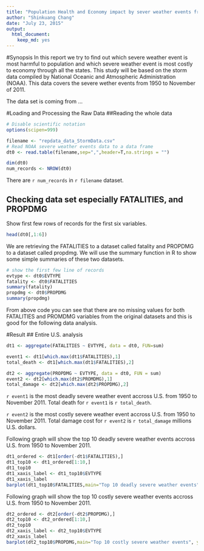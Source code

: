 ```yaml
---
title: "Population Health and Economy impact by sever weather events from 1950 to 2012"
author: "Shinkuang Chang"
date: "July 23, 2015"
output: 
  html_document: 
    keep_md: yes
---
```


#Synopsis
In this report we try to find out which severe weather event is most harmful to population and which severe weather event is most costly to economy through all the states. This study will be based on the storm data compiled by National Oceanic and Atmospheric Administration (NOAA). This data covers the severe wether events from 1950 to November of 2011. 


The data set is coming from ...

#Loading and Processing the Raw Data
##Reading the whole data 

```r
# Disable scientific notation
options(scipen=999)

filename <- "repdata_data_StormData.csv"
# Read NOAA severe weather events data to a data frame
dt0 <- read.table(filename,sep=",",header=T,na.strings = "")
```

```r
dim(dt0)
num_records <- NROW(dt0)
```
There are `r num_records` in `r filename` dataset. 

## Checking data set especially FATALITIES, and PROPDMG
Show first few rows of records for the first six variables.

```r
head(dt0[,1:6])
```


We are retrieving the FATALITIES to a dataset called fatality and PROPDMG to a dataset called propdmg. We will use the summary function in R to show some simple summaries of these two datasets. 

```r
# show the first few line of records
evtype <- dt0$EVTYPE
fatality <- dt0$FATALITIES
summary(fatality)
propdmg <- dt0$PROPDMG
summary(propdmg)
```

From above code you can see that there are no missing values for both FATALITIES and PROMDMG variables from the original datasets and this is good for the following data analysis. 


#Result
## Entire U.S. analysis
```r

dt1 <- aggregate(FATALITIES ~ EVTYPE, data = dt0, FUN=sum)

event1 <- dt1[which.max(dt1$FATALITIES),1]
total_death <- dt1[which.max(dt1$FATALITIES),2]

dt2 <- aggregate(PROPDMG ~ EVTYPE, data = dt0, FUN = sum)
event2 <- dt2[which.max(dt2$PROMDMG),1]
total_damage <- dt2[which.max(dt2$PROPDMG),2]
```

`r event1` is the most deadly severe weather event accross U.S. from 1950 to November 2011. 
Total death for `r event1` is `r total_death`.

`r event2` is the most costly severe weather event accross U.S. from 1950 to November 2011. 
Total damage cost for `r event2` is `r total_damage` millions U.S. dollars. 


Following graph will show the top 10 deadly severe weather events accross U.S. from 1950 to November 2011.


```r
dt1_ordered <- dt1[order(-dt1$FATALITIES),]
dt1_top10 <- dt1_ordered[1:10,]
dt1_top10
dt1_xaxis_label <- dt1_top10$EVTYPE
dt1_xaxis_label
barplot(dt1_top10$FATALITIES,main="Top 10 deadly severe weather events", ylab="Total death",names.arg = dt1_xaxis_label, las = 2)

```

Following graph will show the top 10 costly severe weather events accross U.S. from 1950 to November 2011.


```r
dt2_ordered <- dt2[order(-dt2$PROPDMG),]
dt2_top10 <- dt2_ordered[1:10,]
dt2_top10
dt2_xaxis_label <- dt2_top10$EVTYPE
dt2_xaxis_label
barplot(dt2_top10$PROPDMG,main="Top 10 costly severe weather events", ylab="Total damage in millions",names.arg = dt2_xaxis_label, las = 2)

```
